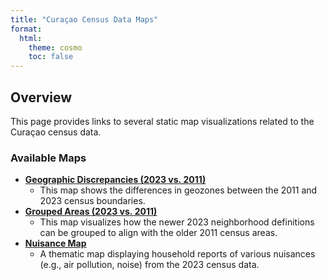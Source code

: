 ```yaml
---
title: "Curaçao Census Data Maps"
format:
  html:
    theme: cosmo
    toc: false
---
```


## Overview

This page provides links to several static map visualizations related to the Curaçao census data.

### Available Maps

* [**Geographic Discrepancies (2023 vs. 2011)**](./geozone_discrepancies_b2021_b2011c.html)
    * This map shows the differences in geozones between the 2011 and 2023 census boundaries.

* [**Grouped Areas (2023 vs. 2011)**](./grouped_2021_2011_areas.html)
    * This map visualizes how the newer 2023 neighborhood definitions can be grouped to align with the older 2011 census areas.

* [**Nuisance Map**](./nuisance_map.html)
    * A thematic map displaying household reports of various nuisances (e.g., air pollution, noise) from the 2023 census data.